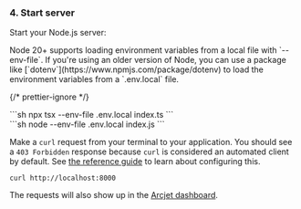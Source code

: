 
### 4. Start server

Start your Node.js server:

<Aside type="note" title="env files">
  Node 20+ supports loading environment variables from a local file with
  `--env-file`. If you're using an older version of Node, you can use a package
  like [`dotenv`](https://www.npmjs.com/package/dotenv) to load the environment
  variables from a `.env.local` file.
</Aside>

{/* prettier-ignore */}
<SelectableContent client:load syncKey="language" frameworkSwitcher>
  <div slot="TS" slotIdx="1">
  ```sh
  npx tsx --env-file .env.local index.ts
  ```
  </div>
  <div slot="JS" slotIdx="2">
  ```sh
  node --env-file .env.local index.js
  ```
  </div>
</SelectableContent>

Make a `curl` request from your terminal to your application. You should see a
`403 Forbidden` response because `curl` is considered an automated client by
default. See [the reference guide](/bot-protection/reference) to learn about
configuring this.

```shell
curl http://localhost:8000
```

The requests will also show up in the [Arcjet
dashboard](https://app.arcjet.com).
